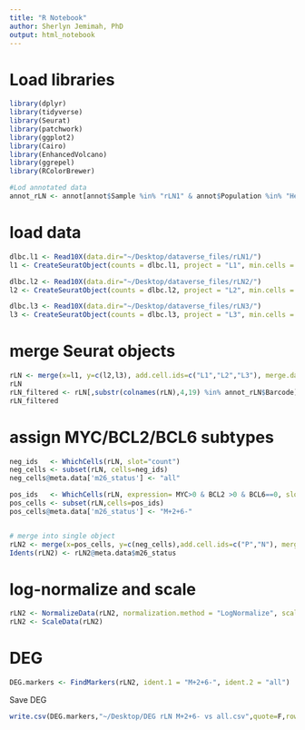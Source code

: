 ```yaml
---
title: "R Notebook"
author: Sherlyn Jemimah, PhD
output: html_notebook
---
```


# Load libraries
```r
library(dplyr)
library(tidyverse)
library(Seurat)
library(patchwork)
library(ggplot2)
library(Cairo)
library(EnhancedVolcano)
library(ggrepel)
library(RColorBrewer)

#Lod annotated data
annot_rLN <- annot[annot$Sample %in% "rLN1" & annot$Population %in% "HealthyB" | annot$Sample %in% "rLN2" & annot$Population %in% "HealthyB" | annot$Sample %in%  "rLN3" & annot$Population %in% "HealthyB",]
```

# load data
```r
dlbc.l1 <- Read10X(data.dir="~/Desktop/dataverse_files/rLN1/")
l1 <- CreateSeuratObject(counts = dlbc.l1, project = "L1", min.cells = 3, min.features = 200)

dlbc.l2 <- Read10X(data.dir="~/Desktop/dataverse_files/rLN2/")
l2 <- CreateSeuratObject(counts = dlbc.l2, project = "L2", min.cells = 3, min.features = 200)

dlbc.l3 <- Read10X(data.dir="~/Desktop/dataverse_files/rLN3/")
l3 <- CreateSeuratObject(counts = dlbc.l3, project = "L3", min.cells = 3, min.features = 200)
```

# merge Seurat objects
```r
rLN <- merge(x=l1, y=c(l2,l3), add.cell.ids=c("L1","L2","L3"), merge.data=T, project="LymphNodes")
rLN
rLN_filtered <- rLN[,substr(colnames(rLN),4,19) %in% annot_rLN$Barcode]
rLN_filtered
```

# assign MYC/BCL2/BCL6 subtypes
```r
neg_ids   <- WhichCells(rLN, slot="count")
neg_cells <- subset(rLN, cells=neg_ids)
neg_cells@meta.data['m26_status'] <- "all"

pos_ids   <- WhichCells(rLN, expression= MYC>0 & BCL2 >0 & BCL6==0, slot="count")
pos_cells <- subset(rLN,cells=pos_ids)
pos_cells@meta.data['m26_status'] <- "M+2+6-"


# merge into single object
rLN2 <- merge(x=pos_cells, y=c(neg_cells),add.cell.ids=c("P","N"), merge.data = T, project = "rLymphNode")
Idents(rLN2) <- rLN2@meta.data$m26_status
```

# log-normalize and scale
```r
rLN2 <- NormalizeData(rLN2, normalization.method = "LogNormalize", scale.factor = 10000)
rLN2 <- ScaleData(rLN2)
```

# DEG
```r
DEG.markers <- FindMarkers(rLN2, ident.1 = "M+2+6-", ident.2 = "all")
```

Save DEG
```r
write.csv(DEG.markers,"~/Desktop/DEG rLN M+2+6- vs all.csv",quote=F,row.names = T)
```
